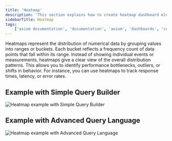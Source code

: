 ```yaml
---
title: 'Heatmap'
description: 'This section explains how to create heatmap dashboard elements and add them to your dashboard.'
sidebarTitle: Heatmap
tags:
    ['axiom documentation', 'documentation', 'axiom', 'dashboards', 'collaboration', 'queries', 'visualizations', 'filters', 'charts', 'simple query builder', 'advanced query builder']
---
```



Heatmaps represent the distribution of numerical data by grouping values into ranges or buckets. Each bucket reflects a frequency count of data points that fall within its range. Instead of showing individual events or measurements, heatmaps give a clear view of the overall distribution patterns. This allows you to identify performance bottlenecks, outliers, or shifts in behavior. For instance, you can use heatmaps to track response times, latency, or error rates.

<Prerequisites />

<CreateElement elementName="heatmap" elementButtonLabel="Heatmap"/>

## Example with Simple Query Builder

<Frame>
  <img src="/doc-assets/shots/heatmap-builder.png" alt="Heatmap example with Simple Query Builder" />
</Frame>

## Example with Advanced Query Language

<Frame>
  <img src="/doc-assets/shots/heatmap-apl.png" alt="Heatmap example with Advanced Query Language" />
</Frame>